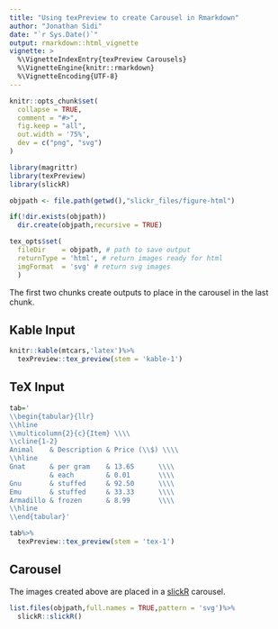 ```yaml
---
title: "Using texPreview to create Carousel in Rmarkdown"
author: "Jonathan Sidi"
date: "`r Sys.Date()`"
output: rmarkdown::html_vignette
vignette: >
  %\VignetteIndexEntry{texPreview Carousels}
  %\VignetteEngine{knitr::rmarkdown}
  %\VignetteEncoding{UTF-8}
---
```


```r
knitr::opts_chunk$set(
  collapse = TRUE,
  comment = "#>",
  fig.keep = "all",
  out.width = '75%',
  dev = c("png", "svg")
)
```

```r
library(magrittr)
library(texPreview)
library(slickR)
```

```r

objpath <- file.path(getwd(),"slickr_files/figure-html")

if(!dir.exists(objpath))
  dir.create(objpath,recursive = TRUE)

tex_opts$set(
  fileDir    = objpath, # path to save output
  returnType = 'html', # return images ready for html 
  imgFormat  = 'svg' # return svg images
  )
```

The first two chunks create outputs to place in the carousel in the last chunk.

## Kable Input

```r

knitr::kable(mtcars,'latex')%>%
  texPreview::tex_preview(stem = 'kable-1')

```

## TeX Input

```r

tab='
\\begin{tabular}{llr}
\\hline
\\multicolumn{2}{c}{Item} \\\\
\\cline{1-2}
Animal    & Description & Price (\\$) \\\\
\\hline
Gnat      & per gram    & 13.65      \\\\
          & each        & 0.01       \\\\
Gnu       & stuffed     & 92.50      \\\\
Emu       & stuffed     & 33.33      \\\\
Armadillo & frozen      & 8.99       \\\\
\\hline
\\end{tabular}'

tab%>%
  texPreview::tex_preview(stem = 'tex-1')
```

## Carousel

The images created above are placed in a [slickR](https://github.com/metrumresearchgroup/slickr) carousel.

```r

list.files(objpath,full.names = TRUE,pattern = 'svg')%>%
  slickR::slickR()

```